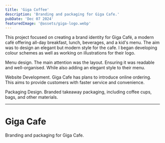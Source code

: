 ```yaml
---
title: 'Giga Coffee'
description: 'Branding and packaging for Giga Cafe.'
pubDate: 'Dec 07 2024'
featuredImage: '@assets/giga-logo.webp'
---
```




This project focused on creating a brand identity for Giga Café, a modern café offering all-day breakfast, lunch, beverages, and a kid's menu. The aim was to design an elegant but modern style for the cafe. 
I began developing colour schemes as well as working on illustrations for their logo.

Menu design. The main attention was the layout. Ensuring it was readable and well-organised. While also adding an elegant style to their menu.

Website Development. Giga Cafe has plans to introduce online ordering. This aims to provide customers with faster service and convenience. 

Packaging Design. Branded takeaway packaging, including coffee cups, bags, and other materials. 



---


<ProjectImage path={image1} alt="Giga logo"/>

<ProjectImage path={image2} alt="Giga menu"/>

<ProjectImage path={image3} alt="Giga Cafe"/>

<ProjectImage path={image4} alt="Giga Coffee"/>
<ProjectImage path={image5} alt="Giga Coffee"/>
<ProjectImage path={image6} alt="Giga Coffee"/>
<ProjectImage path={image7} alt="Giga Coffee"/>
<ProjectImage path={image8} alt="Giga Coffee"/>

# Giga Cafe

Branding and packaging for Giga Cafe.
